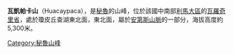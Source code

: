 {{Coord|11|56|10|S|76|8|27|W|display=title}}

'''瓦凱帕卡山'''（Huacaypaca），是[[秘魯|秘魯]]的山峰，位於該國中南部[[利馬大區|利馬大區]]的[[瓦羅奇里省|瓦羅奇里省]]，處於瓊皮丘查湖東北面，東北面，屬於[[安第斯山脈|安第斯山脈]]的一部分，海拔高度約5,300米。

{{Peru-geo-stub}}
[[Category:秘魯山峰|Category:秘魯山峰]]